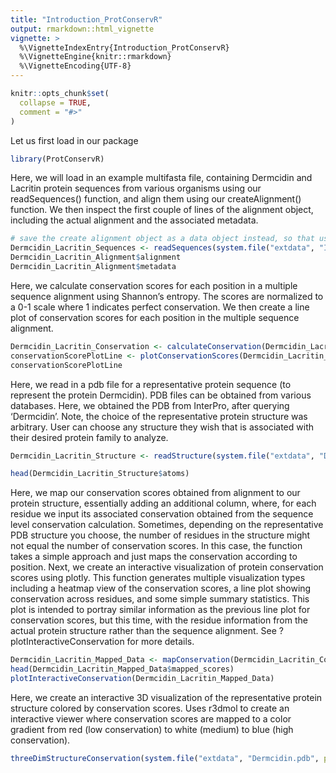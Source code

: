 ```yaml
---
title: "Introduction_ProtConservR"
output: rmarkdown::html_vignette
vignette: >
  %\VignetteIndexEntry{Introduction_ProtConservR}
  %\VignetteEngine{knitr::rmarkdown}
  %\VignetteEncoding{UTF-8}
---
```


```r
knitr::opts_chunk$set(
  collapse = TRUE,
  comment = "#>"
)
```

Let us first load in our package
```r
library(ProtConservR)
```

Here, we will load in an example multifasta file, containing Dermcidin and Lacritin 
protein sequences from various organisms using our readSequences() function, and align 
them using our createAlignment() function. We then inspect the first couple of 
lines of the alignment object, including the actual alignment and the associated metadata. 
```r

# save the create alignment object as a data object instead, so that user does not have to spend time running it. 
Dermcidin_Lacritin_Sequences <- readSequences(system.file("extdata", "IPR043557_Dermcidin_Lacritin.fasta", package = "ProtConservR"))
Dermcidin_Lacritin_Alignment$alignment
Dermcidin_Lacritin_Alignment$metadata

```

Here, we calculate conservation scores for each position in a multiple sequence 
alignment using Shannon's entropy. The scores are normalized to a 0-1 scale where 
1 indicates perfect conservation. We then create a line plot of conservation scores for each position in the multiple sequence alignment.
```r
Dermcidin_Lacritin_Conservation <- calculateConservation(Dermcidin_Lacritin_Alignment)
conservationScorePlotLine <- plotConservationScores(Dermcidin_Lacritin_Conservation, plot_type = "line")
conservationScorePlotLine

```

Here, we read in a pdb file for a representative protein sequence (to represent 
the protein Dermcidin). PDB files can be obtained from various databases. Here, 
we obtained the PDB from InterPro, after querying 'Dermcidin'. Note, the choice 
of the representative protein structure was arbitrary. User can choose any 
structure they wish that is associated with their desired protein family to analyze.
```r

Dermcidin_Lacritin_Structure <- readStructure(system.file("extdata", "Dermcidin.pdb", package = "ProtConservR"))

head(Dermcidin_Lacritin_Structure$atoms)


```

Here, we map our conservation scores obtained from alignment to our protein 
structure, essentially adding an additional column, where, for each residue we 
input its associated conservation obtained from the sequence level conservation 
calculation. Sometimes, depending on the representative PDB structure you choose, 
the number of residues in the structure might not equal the number of conservation
scores. In this case, the function takes a simple approach and just maps the 
conservation according to position.
Next, we create an interactive visualization of protein conservation scores 
using plotly. This function generates multiple visualization types including a 
heatmap view of the conservation scores, a line plot showing conservation across 
residues, and some simple summary statistics. This plot is intended to portray 
similar information as the previous line plot for conservation scores, but this 
time, with the residue information from the actual protein structure rather than 
the sequence alignment. See ?plotInteractiveConservation for more details. 
```r

Dermcidin_Lacritin_Mapped_Data <- mapConservation(Dermcidin_Lacritin_Conservation, Dermcidin_Lacritin_Structure)
head(Dermcidin_Lacritin_Mapped_Data$mapped_scores)
plotInteractiveConservation(Dermcidin_Lacritin_Mapped_Data)
```

Here, we create an interactive 3D visualization of the representative protein structure colored by conservation scores. Uses r3dmol to create an interactive viewer where conservation scores are mapped to a color gradient from red (low conservation) to white (medium) to blue (high conservation). 
```r

threeDimStructureConservation(system.file("extdata", "Dermcidin.pdb", package = "ProtConservR"), mapped_data = Dermcidin_Lacritin_Mapped_Data)


```

